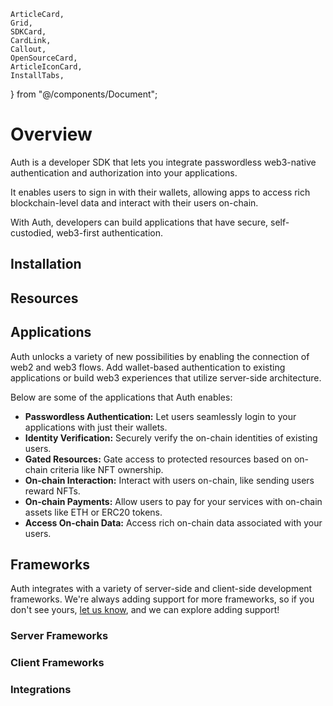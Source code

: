 	ArticleCard,
	Grid,
	SDKCard,
	CardLink,
	Callout,
	OpenSourceCard,
	ArticleIconCard,
	InstallTabs,
} from "@/components/Document";

# Overview

Auth is a developer SDK that lets you integrate passwordless web3-native authentication and authorization into your applications.

It enables users to sign in with their wallets, allowing apps to access rich blockchain-level data and interact with their users on-chain.

With Auth, developers can build applications that have secure, self-custodied, web3-first authentication.

<OpenSourceCard
	repoName="Auth"
	repoUrl="https://github.com/thirdweb-dev/js/tree/main/packages/auth"
/>

## Installation

<InstallTabs
	npm="npm i @thirdweb-dev/auth"
	yarn="yarn add @thirdweb-dev/auth"
	pnpm="pnpm i @thirdweb-dev/auth"
/>

## Resources

<CardLink label="Getting Started" href="/auth/getting-started" icon="educate" />
<CardLink label="How Auth Works" href="/auth/getting-started" icon="educate" />

## Applications

Auth unlocks a variety of new possibilities by enabling the connection of web2 and web3 flows. Add wallet-based authentication to existing applications or build web3 experiences that utilize server-side architecture.

Below are some of the applications that Auth enables:

- **Passwordless Authentication:** Let users seamlessly login to your applications with just their wallets.
- **Identity Verification:** Securely verify the on-chain identities of existing users.
- **Gated Resources:** Gate access to protected resources based on on-chain criteria like NFT ownership.
- **On-chain Interaction:** Interact with users on-chain, like sending users reward NFTs.
- **On-chain Payments:** Allow users to pay for your services with on-chain assets like ETH or ERC20 tokens.
- **Access On-chain Data:** Access rich on-chain data associated with your users.

## Frameworks

Auth integrates with a variety of server-side and client-side development frameworks. We&apos;re always adding support for more frameworks, so if you don&apos;t see yours, [let us know](https://discord.com/invite/thirdweb), and we can explore adding support!

### Server Frameworks

<div className="flex flex-col gap-4"> 
<ArticleIconCard
	title="Next.js"
	href="/auth/server-frameworks/next"
	description="Integrate Auth in Next.js applications."
	image={next}
/>

<ArticleIconCard
	title="Express"
	href="/auth/server-frameworks/express"
	description="Integrates Auth in Express applications."
	image={express}
/>
</div>

### Client Frameworks

<div className="flex flex-col gap-4"> 
<ArticleIconCard
	title="React"
	href="/auth/client-frameworks/react"
	description="Integrate Auth in React applications."
	image={react}
/>

<ArticleIconCard
	title="React Native"
	href="/auth/client-frameworks/react-native"
	description="Integrate Auth in React Native applications."
	image={reactNative}
/>
</div>

### Integrations

<div className="flex flex-col gap-4">
	<ArticleIconCard
		title="Next Auth"
		href="/auth/integrations/next-auth"
		description="Add Auth to existing Next Auth applications."
		image={nextauth}
	/>
	<ArticleIconCard
		title="Supabase"
		href="/auth/integrations/supabase"
		description="Add Auth to existing Supabase applications."
		image={supabase}
	/>
	<ArticleIconCard
		title="Firebase"
		href="/auth/integrations/firebase"
		description="Add Auth to existing Firebase applications."
		image={firebase}
	/>
</div>
